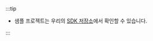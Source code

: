 :::tip

- 샘플 프로젝트는 우리의 [SDK 저장소](https://github.com/logto-io/js/tree/master/packages/express-sample)에서 확인할 수 있습니다.

:::
